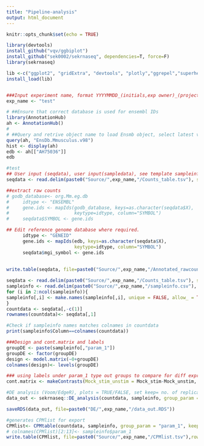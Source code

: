 ```yaml
---
title: "Pipeline-analysis"
output: html_document
---
```


```r
knitr::opts_chunk$set(echo = TRUE)

library(devtools)
install_github("vqv/ggbiplot")
install_github("sek0002/sekrnaseq", dependencies=T, force=F)
library(sekrnaseq)

lib <-c("ggplot2", "gridExtra", "devtools", "plotly","ggrepel","superheat","tidyverse",'viridis','data.table','heatmaply',"dplyr","ggbiplot", "DESeq2","superheat","edgeR","limma","Glimma","gplots","org.Mm.eg.db","RColorBrewer","fgsea","gridExtra","DEFormats","statmod","org.Hs.eg.db","pheatmap","edgeR","svglite","biomaRt","msigdbr","fgsea","clusterProfiler","enrichplot","DOSE","plyr","ggrastr","Rsamtools","rtracklayer","GenomicAlignments","bedr","Rsubread","GenomicFeatures","doParallel","BiocParallel", "GenomicAlignments","GenomicRanges","rtracklayer","ChIPQC","Rsamtools","Gviz","GenomicFeatures","RMariaDB","BiocParallel","tools","ChIPseeker","TxDb.Mmusculus.UCSC.mm10.knownGene","EnsDb.Mmusculus.v79","clusterProfiler","AnnotationDbi","org.Mm.eg.db","dplyr","diffloop","DiffBind","systemPipeR","plotly","EnsDb.Hsapiens.v75","EnsDb.Mmusculus.v79")
install_load(lib)


###Input experiment name, format YYYYMMDD_(initials,exp owner)_(projectID/name of experiment)_(special conditions/info). Avoid using spaces and any special characters aside from - and _. Place a folder with the same name, and move Source files to that folder.
exp_name <- "test"

```

```r
# ##Ensure that correct database is used for ensembl IDs
library(AnnotationHub)
ah <- AnnotationHub()
# 
# ##Query and retrive object name to load Ensmb object, select latest version of GRCm38, load other objects here
query(ah, "EnsDb.Mmusculus.v98")
hist <- display(ah)
edb <- ah[["AH75036"]]
edb

```


```r
#test
## User input (seqdata), user input(sampledata), see template sampleinfo for correct format
seqdata <- read.delim(paste0("Source/",exp_name,"/Counts_table.tsv"), sep="\t", na.strings = c("", "NA"))

##extract raw counts
# godb_database<- org.Mm.eg.db
#     idtype <- "ENSEMBL"
#     gene.ids <- mapIds(godb_database, keys=as.character(seqdata$X),
#                        keytype=idtype, column="SYMBOL")
#     seqdata$SYMBOL <- gene.ids

## Edit reference genome database where required.
      idtype <- "GENEID"
      gene.ids <- mapIds(edb, keys=as.character(seqdata$X),
                         keytype=idtype, column="SYMBOL")
      seqdata$mgi_symbol <- gene.ids
    
    
write.table(seqdata, file=paste0("Source/",exp_name,"/Annotated_rawcounts.tsv"),sep="\t", row.names=FALSE)
```



```r
seqdata <- read.delim(paste0("Source/",exp_name,"/Counts_table.tsv"), sep="\t", na.strings = c("", "NA"))
sampleinfo <- read.delim(paste0("Source/",exp_name,"/sampleinfo.csv"), sep=",")
for (i in 2:ncol(sampleinfo)){
sampleinfo[,i] <- make.names(sampleinfo[,i], unique = FALSE, allow_ = TRUE)
}
countdata <- seqdata[,-c(1)]
rownames(countdata)<- seqdata[,1]

#Check if sampleinfo names matches colnames in countdata
print(sampleinfo$Column==colnames(countdata))

###Design and cont.matrix and labels
groupDE <- paste(sampleinfo[,"param_1"])
groupDE <- factor(groupDE)
design <- model.matrix(~0+groupDE)
colnames(design)<- levels(groupDE)

### using labels under param_1 type out groups to compare for diff expression, comparison= group1(+ve direction)-group2(-ve direction) ie. Mock_stim_unstim= Mock_stim-Mock_unstim 
cont.matrix <- makeContrasts(Mock_stim_unstim = Mock_stim-Mock_unstim, Irf1_stim_unstim = Irf1_stim-Irf1_unstim, Socs1_stim_unstim= Socs1_stim-Socs1_unstim, Irf1_Mock_stim=Irf1_stim-Mock_stim, Irf1_Mock_unstim=Irf1_unstim-Mock_unstim, Socs1_Mock_stim= Socs1_stim- Mock_stim, Socs1_Mock_unstim= Socs1_unstim-Mock_unstim, Irf1_Socs1_stim= Irf1_stim-Socs1_stim, Irf1_Socs1_unstim= Irf1_unstim-Socs1_unstim, levels=design)

#DE analysis (Voom/EdgeR), plots = TRUE/FALSE, set keep= no. of replicates, thresh= threshold to exclude for low CPM expression, species= human or mouse, genekeytype, "ensembl", "entrez"
data_out <- sekrnaseq::DE_analysis(countdata, sampleinfo, group_param = "param_1", keep = 2, thresh= 3, exp_name = exp_name, design= design, cont.matrix= cont.matrix, species = "mouse", isEnsembl = T, mouse_ensembldb = "edb", plots=T)

saveRDS(data_out, file=paste0("DE/",exp_name,"/data_out.RDS"))

#generates CPMlist for export
CPMlist<- CPMtable(countdata, sampleinfo, group_param = "param_1", keep = 2, thresh= 3, species = "mouse", isEnsembl = T, mouse_ensembldb = "edb")
# colnames(CPMlist)[2:13]<- sampleinfo$param_1
write.table(CPMlist, file=paste0("Source/",exp_name,"/CPMlist.tsv"),row.names = F, sep="\t" )


```
